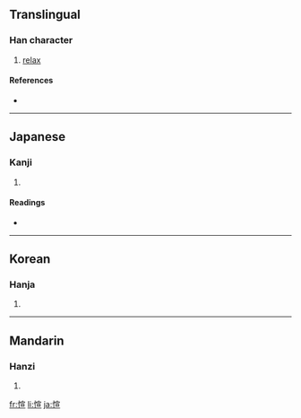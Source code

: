 ==Translingual==

===Han character===
{{Han char|rn=61|rad=心|as=09|sn=12|four=9301<sub>6</sub>|canj=心十一一 (PJMM)}}

# [[relax]]

====References====
* {{Han ref|kx=0393.260|dkj=10891|dj=0730.030|hdz=42331.060|uh=6103|ud=24835|bh=D94A|bd=55626}}

----

==Japanese==

===Kanji===
{{ja-kanji|grade=|rs=心09}}

# {{defn|Japanese}}

====Readings====
* {{ja-readings|on=[[けん]] (ken), [[せん]] (sen), [[かん]] (kan)|kun=[[ゆたか]] (yutaka), [[こころよい]] (kokoroyoi), [[わすれる]] (wasureru)}}

----

==Korean==

===Hanja===
{{ko-hanja|hangeul=선|eumhun=|rv=seon|mr=sŏn|y=sen}}

# {{defn|Korean}}

----

==Mandarin==

===Hanzi===
{{cmn-hanzi|pin=[[xuān]] ([[xuan1]]), [[xuǎn]] ([[xuan3]])|wg=hsüan<sup>1</sup>, hsüan<sup>3</sup>}}

# {{defn|Mandarin}}

[[fr:愃]]
[[li:愃]]
[[ja:愃]]